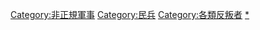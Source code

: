 [[Category:非正規軍事|Category:非正規軍事]]
[[Category:民兵|Category:民兵]]
[[Category:各類反叛者|Category:各類反叛者]]
[[Category:反叛者|*]]